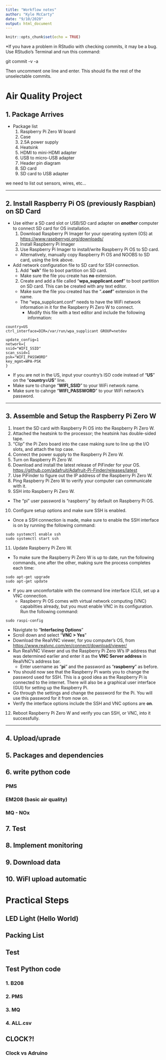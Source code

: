 ```yaml
---
title: "Workflow notes"
author: "Kyle McCarty"
date: "9/10/2020"
output: html_document
---
```


```r
knitr::opts_chunk$set(echo = TRUE)
```

*If you have a problem in RStudio with checking commits, it may be a bug. Use RStudio's Terminal and run this command:

git commit -v -a

Then uncomment one line and enter. This should fix the rest of the unselectable commits.

# Air Quality Project

## 1. Package Arrives
  * Package list
    1. Raspberry Pi Zero W board
    2. Case
    3. 2.5A power supply
    4. Heatsink
    5. HDMI to mini-HDMI adapter
    6. USB to micro-USB adapter
    7. Header pin diagram
    8. SD card
    9. SD card to USB adapter

we need to list out sensors, wires, etc...

***

    
## 2. Install Raspberry Pi OS (previously Raspbian) on SD Card
* Use either a SD card slot or USB/SD card adapter on ***another*** computer to connect SD card for OS installation.
    1. Download Raspberry Pi Imager for your operating system (OS) at [https://www.raspberrypi.org/downloads/](https://www.raspberrypi.org/downloads/)
    2. Install Raspberry Pi Imager
    3. Use Raspberry Pi Imager to install/write Raspberry Pi OS to SD card.
    + Alternatively, manually copy Raspberry Pi OS and NOOBS to SD card, using the link above.
* Add network configuration file to SD card for SSH connection.
  1. Add "**ssh**" file to boot partition on SD card.
    + Make sure the file you create has **no** extension.
  2. Create and add a file called "**wpa_supplicant.conf**" to boot partition on SD card. This can be created with any text editor.
    + Make sure the file you created has the "**.conf**" extension in the name.
    + The "wpa_supplicant.conf" needs to have the WiFi network information in it for the Raspberry Pi Zero W to connect.
      + Modify this file with a text editor and include the following information:
      
```
country=US
ctrl_interface=DIR=/var/run/wpa_supplicant GROUP=netdev

update_config=1
network={
ssid="WIFI_SSID"
scan_ssid=1
psk="WIFI_PASSWORD"
key_mgmt=WPA-PSK
}
``` 
  + If you are not in the US, input your country's ISO code instead of "**US**" on the "**country=US**" line.
  + Make sure to change "**WIFI_SSID**" to your WiFi network name.
  + Make sure to cahnge "**WIFI_PASSWORD**" to your WiFi network's password.
  
***

## 3. Assemble and Setup the Raspberry Pi Zero W
  1. Insert the SD card with Raspberry Pi OS into the Raspberry Pi Zero W.
  2. Attached the heatsink to the processor; the heatsink has double-sided tape.
  3. "Clip" the Pi Zero board into the case making sure to line up the I/O slots, and attach the top case.
  4. Connect the power supply to the Raspberry Pi Zero W.
  5. Turn on Raspberry Pi Zero W.
  6. Download and install the latest release of PiFinder for your OS. [https://github.com/adafruit/Adafruit-Pi-Finder/releases/latest](https://github.com/adafruit/Adafruit-Pi-Finder/releases/latest)
  7. Use PiFinder to figure out the IP address of the Raspberry Pi Zero W.
  8. Ping Raspberry Pi Zero W to verify your computer can communicate with it.
  9. SSH into Raspberry Pi Zero W.
  + The "pi" user password is "raspberry" by default on Raspberry Pi OS.
  10. Configure setup options and make sure SSH is enabled.
  + Once a SSH connection is made, make sure to enable the SSH interface is on by running the following command:

```
sudo systemctl enable ssh
sudo systemctl start ssh
```

  11. Update Raspberry Pi Zero W.
  + To make sure the Raspberry Pi Zero W is up to date, run the following commands, one after the other, making sure the process completes each time:

```
sudo apt-get upgrade
sudo apt-get update
```
  + If you are uncomfortable with the command line interface (CLI), set up a VNC connection.
    + Raspberry Pi OS comes with virtual network computing (VNC) capabilties already, but you must enable VNC in its configuration. Run the following command:

```
sudo raspi-config
```
  + Navigtate to "**Interfacing Options**"
  + Scroll down and select "**VNC > Yes**"
  + Download the RealVNC viewer, for you computer's OS, from [https://www.realvnc.com/en/connect/download/viewer/](https://www.realvnc.com/en/connect/download/viewer/)
  + Run RealVNC Viewer and us the Raspberry Pi Zero W's IP address that was determined earlier and enter it as the **VNC Server address** in RealVNC's address bar.
      * Enter username as "**pi**" and the password as "**raspberry**" as before.
  + You should now see that the Raspberry Pi wants you to change the password used for SSH. This is a good idea as the Raspberry Pi is connected to the internet. There will also be a graphical user interface (GUI) for setting up the Raspberry Pi.
  + Go through the settings and change the password for the Pi. You will use this password for it from now on.
  + Verify the interface options include the SSH and VNC options are **on**.
    
  12. Reboot Raspberry Pi Zero W and verify you can SSH, or VNC, into it successfully.

***

## 4. Upload/uprade
## 5. Packages and dependencies
## 6. write python code
### PMS
### EM208 (basic air quality)
### MQ - NOx
  
## 7. Test
## 8. Implement monitoring
## 9. Download data

## 10. WiFI upload automatic

# Practical Steps

## LED Light (Hello World)
## Packing List
## Test
## Test Python code
### 1. B208
### 2. PMS
### 3. MQ
### 4. ALL.csv
	
## CLOCK?!
### Clock vs Adruino
